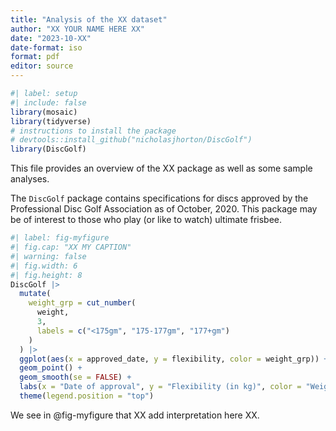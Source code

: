```yaml
---
title: "Analysis of the XX dataset"
author: "XX YOUR NAME HERE XX"
date: "2023-10-XX"
date-format: iso
format: pdf
editor: source
---
```


```r
#| label: setup
#| include: false
library(mosaic)   
library(tidyverse)
# instructions to install the package
# devtools::install_github("nicholasjhorton/DiscGolf")
library(DiscGolf)
```

This file provides an overview of the XX package as well as some sample analyses.

The `DiscGolf` package contains specifications for discs approved by the Professional Disc Golf Association as of October, 2020.
This package may be of interest to those who play (or like to watch) ultimate frisbee.

```r
#| label: fig-myfigure
#| fig.cap: "XX MY CAPTION"
#| warning: false
#| fig.width: 6
#| fig.height: 8
DiscGolf |>
  mutate(
    weight_grp = cut_number(
      weight, 
      3,
      labels = c("<175gm", "175-177gm", "177+gm")
    )
  ) |>
  ggplot(aes(x = approved_date, y = flexibility, color = weight_grp)) +
  geom_point() +
  geom_smooth(se = FALSE) +
  labs(x = "Date of approval", y = "Flexibility (in kg)", color = "Weight group") +
  theme(legend.position = "top")
```

We see in @fig-myfigure that XX add interpretation here XX.
